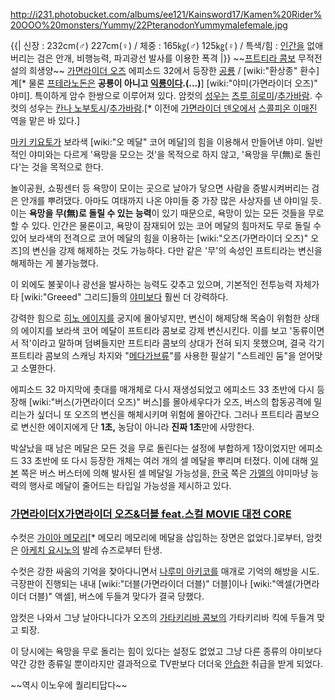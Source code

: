 http://i231.photobucket.com/albums/ee121/Kainsword17/Kamen%20Rider%20OOO%20monsters/Yummy/22PteranodonYummymalefemale.jpg

{{|
신장 : 232cm(♂) 227cm(♀) / 체중 : 165㎏(♂) 125㎏(♀) /
특색/힘 : [[인간]]을 없애버리는 검은 안개, 비행능력, 파괴광선 발사를 이용한 폭격
|}}
~~[[프트티라 콤보]] 무적전설의 희생양~~
[[가면라이더 오즈]] 에피소드 32에서 등장한 [[공룡]] / [wiki:"환상종" 환수]계[* 물론 [[프테라노돈]]은 '''공룡이 아니고 [[익룡]]이다.(...)'''] [wiki:"야미(가면라이더 오즈)" 야미]. 특이하게 암수 한쌍으로 이루어져 있다. 
암컷의 [[성우]]는 [[츠루 히로미]]/[[추가바람]]. 수컷의 성우는 [[칸나 노부토시]]/[[추가바람]].[* 이전에 [[가면라이더 덴오]]에서 [[스콜피온 이매진]] 역을 맡은 바 있다.]

[[마키 키요토]]가 보라색 [wiki:"오 메달" 코어 메달]의 힘을 이용해서 만들어낸 야미. 일반적인 야미와는 다르게 '욕망을 모으는 것'을 목적으로 하지 않고, '욕망을 무(無)로 돌린다'는 것을 목적으로 한다. 

놀이공원, 쇼핑센터 등 욕망이 모이는 곳으로 날아가 닿으면 사람을 증발시켜버리는 검은 안개를 뿌려댔다. 아마도 여태까지 나온 야미들 중 가장 많은 사상자를 낸 야미일 듯. 이는 '''욕망을 무(無)로 돌릴 수 있는 능력'''이 있기 때문으로, 욕망이 있는 모든 것들을 무로 할 수 있다. 인간은 물론이고, 욕망이 잠재되어 있는 코어 메달의 힘마저도 무로 돌릴 수 있어 보라색의 전격으로 코어 메달의 힘을 이용하는 [wiki:"오즈(가면라이더 오즈)" 오즈]의 변신을 강제 해제하는 것도 가능하다. 다만 같은 '무'의 속성인 프트티라는 변신을 해제하는 게 불가능했다.

이 외에도 불꽃이나 광선을 발사하는 능력도 갖추고 있으며, 기본적인 전투능력 자체가 타 [wiki:"Greeed" 그리드]들의 [[야미]]보다 훨씬 더 강력하다. 

강력한 힘으로 [[히노 에이지]]를 궁지에 몰아넣지만, 변신이 해제당해 목숨이 위험한 상태의 에이지를 보라색 코어 메달이 프트티라 콤보로 강제 변신시킨다. 이를 보고 '동류이면서 적'이라고 말하며 덤벼들지만 프트티라 콤보의 상대가 전혀 되지 못했으며, 결국 각기 프트티라 콤보의 스캐닝 차지와 "[[메다가브류]]"를 사용한 필살기 "스트레인 둠"을 얻어맞고 소멸한다. 

에피소드 32 마지막에 촛대를 매개체로 다시 재생성되었고 에피소드 33 초반에 다시 등장해 [wiki:"버스(가면라이더 오즈)" 버스]를 몰아세우다가 오즈, 버스의 합동공격에 밀리는가 싶더니 또 오즈의 변신을 해체시키며 위험에 몰아간다. 그러나 프트티라 콤보으로 변신한 에이지에게 단 '''1초,''' 농담이 아니라 '''진짜 1초'''만에 사망한다.

박살났을 때 남은 메달은 모든 것을 무로 돌린다는 설정에 부합하게 1장이었지만 에피소드 33 초반에 또 다시 등장한 개체는 여러 개의 셀 메달을 뿌리며 터졌다. 이에 대해 [[일본]] 쪽은 버스 버스터에 의해 발사된 셀 메달일 가능성을, [[한국]] 쪽은 [[가멜]]의 야미마냥 능력의 행사로 메달이 줄어드는 타입일 가능성을 제시하고 있다.

=== [[가면라이더X가면라이더 오즈&더블 feat.스컬 MOVIE 대전 CORE]] ===
수컷은 [[가이아 메모리]][* 메모리 메모리에 메달을 삽입하는 장면은 없었다.]로부터, 암컷은 [[아케치 요시노]]의 발레 슈즈로부터 탄생. 

수컷은 강한 싸움의 기억을 찾아다니면서 [[나루미 아키코]]를 매개로 기억의 해방을 시도. 극장판이 진행되는 내내 [wiki:"더블(가면라이더 더블)" 더블]이나 [wiki:"액셀(가면라이더 더블)" 액셀], 버스에 두들겨 맞다가 결국 당했다. 

암컷은 나와서 그냥 날아다니다가 오즈의 [[가타키리바 콤보]]의 가타키리바 킥에 두들겨 맞고 퇴장.

이 당시에는 욕망을 무로 돌리는 힘이 있다는 설정도 없었고 그냥 다른 종류의 야미보다 약간 강한 종류일 뿐이라지만 결과적으로 TV판보다 더더욱 [[안습]]한 취급을 받게 되었다.

~~역시 이노우에 퀄리티답다~~
